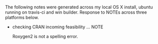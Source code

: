 The following notes were generated across my local OS X install, ubuntu running on travis-ci and win builder. Response to NOTEs across three platforms below.

* checking CRAN incoming feasibility ... NOTE

  Roxygen2 is not a spelling error.
